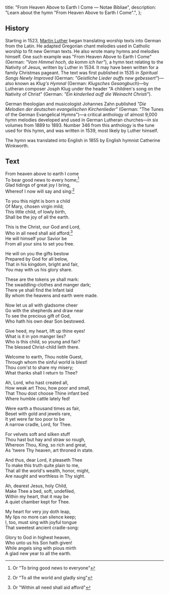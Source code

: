   title: "From Heaven Above to Earth I Come — Notae Bibliae",
  description: "Learn about the hymn \"From Heaven Above to Earth I Come\".",
};

<Initial text="From Heaven Above to Earth I Come" />

## History

Starting in 1523, [Martin Luther](/meditations/a-brief-history-of-the-reformation-part-3#martin-luther) began translating worship texts into German from the Latin. He adapted Gregorian chant melodies used in Catholic worship to fit new German texts. He also wrote many hymns and melodies himself. One such example was "From Heaven Above to Earth I Come" (German: *"Vom Himmel hoch, da komm ich her"*), a hymn text relating to the Nativity of Jesus, written by Luther in 1534. It may have been written for a family Christmas pageant. The text was first published in 1535 in *Spiritual Songs Newly Improved* (German: *"Geistliche Lieder auffs new gebessert"*)—also known as *Klug's Hymnal* (German: *Klugsches Gesangbuch*)—by Lutheran composer Josph Klug under the header "A children's song on the Nativity of Christ" (German: *"Ein kinderlied auff die Weinacht Christi"*).

German theologian and musicologist Johannes Zahn published *"Die Melodien der deutschen evangelischen Kirchenlieder"* (German: "The Tunes of the German Evangelical Hymns")—a critical anthology of almost 9,000 hymn melodies developed and used in German Lutheran churches—in six volumes from 1889 to 1893. Number 346 from this anthology is the tune used for this hymn, and was written in 1539, most likely by Luther himself.

The hymn was translated into English in 1855 by English hymnist Catherine Winkworth.

## Text

From heaven above to earth I come<br/>
To bear good news to every home;[^1]<br/>
Glad tidings of great joy I bring,<br/>
Whereof I now will say and sing:[^2]

To you this night is born a child<br/>
Of Mary, chosen virgin mild;<br/>
This little child, of lowly birth,<br/>
Shall be the joy of all the earth.

This is the Christ, our God and Lord,<br/>
Who in all need shall aid afford;[^3]<br/>
He will himself your Savior be<br/>
From all your sins to set you free.

He will on you the gifts bestow<br/>
Prepared by God for all below,<br/>
That in his kingdom, bright and fair,<br/>
You may with us his glory share.

These are the tokens ye shall mark:<br/>
The swaddling-clothes and manger dark;<br/>
There ye shall find the Infant laid<br/>
By whom the heavens and earth were made.

Now let us all with gladsome cheer<br/>
Go with the shepherds and draw near<br/>
To see the precious gift of God,<br/>
Who hath his own dear Son bestowed.

Give heed, my heart, lift up thine eyes!<br/>
What is it in yon manger lies?<br/>
Who is this child, so young and fair?<br/>
The blessed Christ-child lieth there.

Welcome to earth, Thou noble Guest,<br/>
Through whom the sinful world is blest!<br/>
Thou com'st to share my misery;<br/>
What thanks shall I return to Thee?

Ah, Lord, who hast created all,<br/>
How weak art Thou, how poor and small,<br/>
That Thou dost choose Thine infant bed<br/>
Where humble cattle lately fed!

Were earth a thousand times as fair,<br/>
Beset with gold and jewels rare,<br/>
It yet were far too poor to be<br/>
A narrow cradle, Lord, for Thee.

For velvets soft and silken stuff<br/>
Thou hast but hay and straw so rough,<br/>
Whereon Thou, King, so rich and great,<br/>
As 'twere Thy heaven, art throned in state.

And thus, dear Lord, it pleaseth Thee<br/>
To make this truth quite plain to me,<br/>
That all the world's wealth, honor, might,<br/>
Are naught and worthless in Thy sight.

Ah, dearest Jesus, holy Child,<br/>
Make Thee a bed, soft, undefiled,<br/>
Within my heart, that it may be<br/>
A quiet chamber kept for Thee.

My heart for very joy doth leap,<br/>
My lips no more can silence keep;<br/>
I, too, must sing with joyful tongue<br/>
That sweetest ancient cradle-song:

Glory to God in highest heaven,<br/>
Who unto us his Son hath given!<br/>
While angels sing with pious mirth<br/>
A glad new year to all the earth.

[^1]: Or "To bring good news to everyone"
[^2]: Or "To all the world and gladly sing"
[^3]: Or "Within all need shall aid afford"
